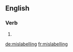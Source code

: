 ==English==

===Verb===
{{head|en}}

# {{present participle of|mislabel}}

[[de:mislabelling]]
[[fr:mislabelling]]